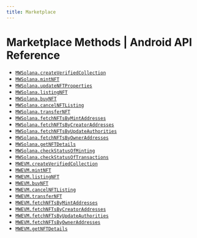 ```yaml
---
title: Marketplace
---
```


# Marketplace Methods | Android API Reference
- [`MWSolana.createVerifiedCollection`](/api-reference/android/marketplace/MWSolana.createVerifiedCollection)
- [`MWSolana.mintNFT`](/api-reference/android/marketplace/MWSolana.mintNFT)
- [`MWSolana.updateNFTProperties`](/api-reference/android/marketplace/MWSolana.updateNFTProperties)
- [`MWSolana.listingNFT`](/api-reference/android/marketplace/MWSolana.listingNFT)
- [`MWSolana.buyNFT`](/api-reference/android/marketplace/MWSolana.buyNFT)
- [`MWSolana.cancelNFTListing`](/api-reference/android/marketplace/MWSolana.cancelNFTListing)
- [`MWSolana.transferNFT`](/api-reference/android/marketplace/MWSolana.transferNFT)
- [`MWSolana.fetchNFTsByMintAddresses`](/api-reference/android/marketplace/MWSolana.fetchNFTsByMintAddresses)
- [`MWSolana.fetchNFTsByCreatorAddresses`](/api-reference/android/marketplace/MWSolana.fetchNFTsByCreatorAddresses)
- [`MWSolana.fetchNFTsByUpdateAuthorities`](/api-reference/android/marketplace/MWSolana.fetchNFTsByUpdateAuthorities)
- [`MWSolana.fetchNFTsByOwnerAddresses`](/api-reference/android/marketplace/MWSolana.fetchNFTsByOwnerAddresses)
- [`MWSolana.getNFTDetails`](/api-reference/android/marketplace/MWSolana.getNFTDetails)
- [`MWSolana.checkStatusOfMinting`](/api-reference/android/marketplace/MWSolana.checkStatusOfMinting)
- [`MWSolana.checkStatusOfTransactions`](/api-reference/android/marketplace/MWSolana.checkStatusOfTransactions)
- [`MWEVM.createVerifiedCollection`](/api-reference/android/marketplace/MWEVM.createVerifiedCollection)
- [`MWEVM.mintNFT`](/api-reference/android/marketplace/MWEVM.mintNFT)
- [`MWEVM.listingNFT`](/api-reference/android/marketplace/MWEVM.listingNFT)
- [`MWEVM.buyNFT`](/api-reference/android/marketplace/MWEVM.buyNFT)
- [`MWEVM.cancelNFTListing`](/api-reference/android/marketplace/MWEVM.cancelNFTListing)
- [`MWEVM.transferNFT`](/api-reference/android/marketplace/MWEVM.transferNFT)
- [`MWEVM.fetchNFTsByMintAddresses`](/api-reference/android/marketplace/MWEVM.fetchNFTsByMintAddresses)
- [`MWEVM.fetchNFTsByCreatorAddresses`](/api-reference/android/marketplace/MWEVM.fetchNFTsByCreatorAddresses)
- [`MWEVM.fetchNFTsByUpdateAuthorities`](/api-reference/android/marketplace/MWEVM.fetchNFTsByUpdateAuthorities)
- [`MWEVM.fetchNFTsByOwnerAddresses`](/api-reference/android/marketplace/MWEVM.fetchNFTsByOwnerAddresses)
- [`MWEVM.getNFTDetails`](/api-reference/android/marketplace/MWEVM.getNFTDetails)
